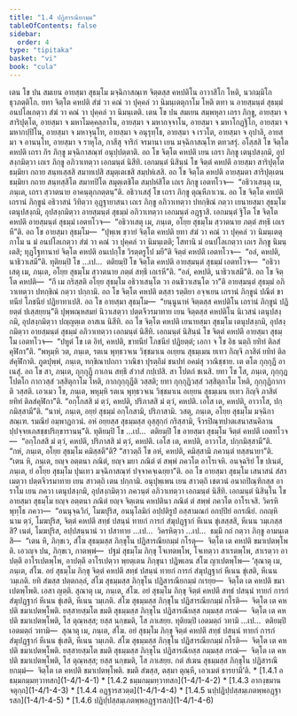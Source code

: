 ```yaml
---
title: "1.4 ปฏิสารณียกมฺม"
tableOfContents: false
sidebar:
  order: 4
type: "tipitaka"
basket: "vi"
book: "cula"
---
```



<DynamicBreadcrumb />

<Division number="33" book="cula">

<Paragraph number="168" book="cula">
เตน โข ปน สมเยน อายสฺมา สุธมฺโม มจฺฉิกาสณฺเฑ จิตฺตสฺส คหปติโน อาวาสิโก โหติ, นวกมฺมิโก ธุวภตฺติโก. ยทา จิตฺโต คหปติ สํฆํ วา คณํ วา ปุคฺคลํ วา นิมนฺเตตุกาโม โหติ ตทา น อายสฺมนฺตํ สุธมฺมํ อนปโลเกตฺวา สํฆํ วา คณํ วา ปุคฺคลํ วา นิมนฺเตติ.


</Paragraph>

<Paragraph number="169" book="cula">
เตน โข ปน สมเยน สมฺพหุลา เถรา ภิกฺขู, อายสฺมา จ สาริปุตฺโต, อายสฺมา จ มหาโมคฺคลฺลาโน, อายสฺมา จ มหากจฺจาโน, อายสฺมา จ มหาโกฏฺฐิโก, อายสฺมา จ มหากปฺปิโน, อายสฺมา จ มหาจุนฺโท, อายสฺมา จ อนุรุทฺโธ, อายสฺมา จ เรวโต, อายสฺมา จ อุปาลิ, อายสฺมา จ อานนฺโท, อายสฺมา จ ราหุโล, กาสีสุ จาริกํ จรมานา เยน มจฺฉิกาสณฺโฑ ตทวสรุํ.


</Paragraph>

<Paragraph number="170" book="cula">
อโสฺสสิ โข จิตฺโต คหปติ เถรา กิร ภิกฺขู มจฺฉิกาสณฺฑํ อนุปฺปตฺตาติ. อถ โข จิตฺโต คหปติ เยน เถรา ภิกฺขู เตนุปสงฺกมิ, อุปสงฺกมิตฺวา เถเร ภิกฺขู อภิวาเทตฺวา เอกมนฺตํ นิสีทิ. เอกมนฺตํ นิสินฺนํ โข จิตฺตํ คหปตึ อายสฺมา สาริปุตฺโต ธมฺมิยา กถาย สนฺทเสฺสสิ สมาทเปสิ สมุตฺเตเชสิ สมฺปหํเสสิ.


</Paragraph>

<Paragraph number="171" book="cula">
อถ โข จิตฺโต คหปติ อายสฺมตา สาริปุตฺเตน ธมฺมิยา กถาย สนฺทสฺสิโต สมาทปิโต สมุตฺเตชิโต สมฺปหํสิโต เถเร ภิกฺขู เอตทโวจ—  “อธิวาเสนฺตุ เม, ภนฺเต, เถรา สฺวาตนาย อาคนฺตุกภตฺตนฺ”ติ. อธิวาเสสุํ โข เถรา ภิกฺขู ตุณฺหีภาเวน.


</Paragraph>

<Paragraph number="172" book="cula">
อถ โข จิตฺโต คหปติ เถรานํ ภิกฺขูนํ อธิวาสนํ วิทิตฺวา อุฏฺฐายาสนา เถเร ภิกฺขู อภิวาเทตฺวา ปทกฺขิณํ กตฺวา เยนายสฺมา สุธมฺโม เตนุปสงฺกมิ, อุปสงฺกมิตฺวา อายสฺมนฺตํ สุธมฺมํ อภิวาเทตฺวา เอกมนฺตํ อฏฺฐาสิ. เอกมนฺตํ ฐิโต โข จิตฺโต คหปติ อายสฺมนฺตํ สุธมฺมํ เอตทโวจ—  “อธิวาเสตุ เม, ภนฺเต, อโยฺย สุธมฺโม สฺวาตนาย ภตฺตํ สทฺธึ เถเรหี”ติ. อถ โข อายสฺมา สุธมฺโม—  “ปุพฺเพ ขฺวายํ จิตฺโต คหปติ ยทา สํฆํ วา คณํ วา ปุคฺคลํ วา นิมนฺเตตุกาโม น มํ อนปโลเกตฺวา สํฆํ วา คณํ วา ปุคฺคลํ วา นิมนฺเตติ; โสทานิ มํ อนปโลเกตฺวา เถเร ภิกฺขู นิมนฺเตสิ; ทุฏฺโฐทานายํ จิตฺโต คหปติ อนเปกฺโข วิรตฺตรูโป มยี”ติ จิตฺตํ คหปตึ เอตทโวจ—  “อลํ, คหปติ, นาธิวาเสมี”ติ. ทุติยมฺปิ โข …เป…  ตติยมฺปิ โข จิตฺโต คหปติ อายสฺมนฺตํ สุธมฺมํ เอตทโวจ—  “อธิวาเสตุ เม, ภนฺเต, อโยฺย สุธมฺโม สฺวาตนาย ภตฺตํ สทฺธึ เถเรหี”ติ. “อลํ, คหปติ, นาธิวาเสมี”ติ. อถ โข จิตฺโต คหปติ—  “กึ เม กริสฺสติ อโยฺย สุธมฺโม อธิวาเสนฺโต วา อนธิวาเสนฺโต วา”ติ อายสฺมนฺตํ สุธมฺมํ อภิวาเทตฺวา ปทกฺขิณํ กตฺวา ปกฺกามิ.


</Paragraph>

</Division>
<Division number="34" book="cula">

<Paragraph number="173" book="cula">
อถ โข จิตฺโต คหปติ ตสฺสา รตฺติยา อจฺจเยน เถรานํ ภิกฺขูนํ ปณีตํ ขาทนียํ โภชนียํ ปฏิยาทาเปสิ. อถ โข อายสฺมา สุธมฺโม—  “ยนฺนูนาหํ จิตฺตสฺส คหปติโน เถรานํ ภิกฺขูนํ ปฏิยตฺตํ ปเสฺสยฺยนฺ”ติ ปุพฺพณฺหสมยํ นิวาเสตฺวา ปตฺตจีวรมาทาย เยน จิตฺตสฺส คหปติโน นิเวสนํ เตนุปสงฺกมิ, อุปสงฺกมิตฺวา ปญฺญตฺเต อาสเน นิสีทิ. อถ โข จิตฺโต คหปติ เยนายสฺมา สุธมฺโม เตนุปสงฺกมิ, อุปสงฺกมิตฺวา อายสฺมนฺตํ สุธมฺมํ อภิวาเทตฺวา เอกมนฺตํ นิสีทิ. เอกมนฺตํ นิสินฺนํ โข จิตฺตํ คหปตึ อายสฺมา สุธมฺโม เอตทโวจ—  “ปหูตํ โข เต อิทํ, คหปติ, ขาทนียํ โภชนียํ ปฏิยตฺตํ; เอกา จ โข อิธ นตฺถิ ยทิทํ ติลสํคุฬิกา”ติ. “พหุมฺหิ วต, ภนฺเต, รตเน พุทฺธวจเน วิชฺชมาเน อเยฺยน สุธมฺเมน ยเทว กิญฺจิ ภาสิตํ ยทิทํ ติลสํคุฬิกาติ. ภูตปุพฺพํ, ภนฺเต, ทกฺขิณาปถกา วาณิชา ปุรตฺถิมํ ชนปทํ อคมํสุ วาณิชฺชาย. เต ตโต กุกฺกุฏึ อาเนสุํ. อถ โข สา, ภนฺเต, กุกฺกุฏี กาเกน สทฺธึ สํวาสํ กปฺเปสิ. สา โปตกํ ชเนสิ. ยทา โข โส, ภนฺเต, กุกฺกุฏโปตโก กากวสฺสํ วสฺสิตุกาโม โหติ, กากกุกฺกุฏีติ วสฺสติ; ยทา กุกฺกุฏิวสฺสํ วสฺสิตุกาโม โหติ, กุกฺกุฏิกากาติ วสฺสติ. เอวเมว โข, ภนฺเต, พหุมฺหิ รตเน พุทฺธวจเน วิชฺชมาเน อเยฺยน สุธมฺเมน ยเทว กิญฺจิ ภาสิตํ ยทิทํ ติลสํคุฬิกา”ติ. “อกฺโกสสิ มํ ตฺวํ, คหปติ, ปริภาสสิ มํ ตฺวํ, คหปติ. เอโส เต, คหปติ, อาวาโส, ปกฺกมิสฺสามี”ติ. “นาหํ, ภนฺเต, อยฺยํ สุธมฺมํ อกฺโกสามิ, ปริภาสามิ. วสตุ, ภนฺเต, อโยฺย สุธมฺโม มจฺฉิกาสณฺเฑ. รมณียํ อมฺพาฏกวนํ. อหํ อยฺยสฺส สุธมฺมสฺส อุสฺสุกฺกํ กริสฺสามิ, จีวรปิณฺฑปาตเสนาสนคิลานปฺปจฺจยเภสชฺชปริกฺขารานนฺ”ติ. ทุติยมฺปิ โข …เป…  ตติยมฺปิ โข อายสฺมา สุธมฺโม จิตฺตํ คหปตึ เอตทโวจ—  “อกฺโกสสิ มํ ตฺวํ, คหปติ, ปริภาสสิ มํ ตฺวํ, คหปติ. เอโส เต, คหปติ, อาวาโส, ปกฺกมิสฺสามี”ติ. “กหํ, ภนฺเต, อโยฺย สุธมฺโม คมิสฺสตี”ติ? “สาวตฺถึ โข อหํ, คหปติ, คมิสฺสามิ ภควนฺตํ ทสฺสนายา”ติ. “เตน หิ, ภนฺเต, ยญฺจ อตฺตนา ภณิตํ, ยญฺจ มยา ภณิตํ ตํ สพฺพํ ภควโต อาโรเจหิ. อนจฺฉริยํ โข ปเนตํ, ภนฺเต, ยํ อโยฺย สุธมฺโม ปุนเทว มจฺฉิกาสณฺฑํ ปจฺจาคจฺเฉยฺยา”ติ.


</Paragraph>

</Division>
<Division number="35" book="cula">

<Paragraph number="174" book="cula">
อถ โข อายสฺมา สุธมฺโม เสนาสนํ สํสาเมตฺวา ปตฺตจีวรมาทาย เยน สาวตฺถิ เตน ปกฺกามิ. อนุปุพฺเพน เยน สาวตฺถิ เชตวนํ อนาถปิณฺฑิกสฺส อาราโม เยน ภควา เตนุปสงฺกมิ, อุปสงฺกมิตฺวา ภควนฺตํ อภิวาเทตฺวา เอกมนฺตํ นิสีทิ. เอกมนฺตํ นิสินฺโน โข อายสฺมา สุธมฺโม ยญฺจ อตฺตนา ภณิตํ ยญฺจ จิตฺเตน คหปตินา ภณิตํ ตํ สพฺพํ ภควโต อาโรเจสิ.


</Paragraph>

<Paragraph number="175" book="cula">
วิครหิ พุทฺโธ ภควา—  “อนนุจฺฉวิกํ, โมฆปุริส, อนนุโลมิกํ อปฺปติรูปํ อสฺสามณกํ อกปฺปิยํ อกรณียํ. กถญฺหิ นาม ตฺวํ, โมฆปุริส, จิตฺตํ คหปตึ สทฺธํ ปสนฺนํ ทายกํ การกํ สํฆุปฏฺฐากํ หีเนน ขุํเสสฺสสิ, หีเนน วมฺเภสฺสสิ? เนตํ, โมฆปุริส, อปฺปสนฺนานํ วา ปสาทาย …เป…  วิครหิตฺวา …เป…  ธมฺมึ กถํ กตฺวา ภิกฺขู อามนฺเตสิ—  “เตน หิ, ภิกฺขเว, สํโฆ สุธมฺมสฺส ภิกฺขุโน ปฏิสารณียกมฺมํ กโรตุ—  จิตฺโต เต คหปติ ขมาเปตพฺโพติ. เอวญฺจ ปน, ภิกฺขเว, กาตพฺพํ—  ปฐมํ สุธมฺโม ภิกฺขุ โจเทตพฺโพ, โจเทตฺวา สาเรตพฺโพ, สาเรตฺวา อาปตฺตึ อาโรเปตพฺโพ, อาปตฺตึ อาโรเปตฺวา พฺยตฺเตน ภิกฺขุนา ปฏิพเลน สํโฆ ญาเปตพฺโพ—


</Paragraph>

</Division>
<Division number="36" book="cula">

<Paragraph number="176" book="cula">
‘สุณาตุ เม, ภนฺเต, สํโฆ. อยํ สุธมฺโม ภิกฺขุ จิตฺตํ คหปตึ สทฺธํ ปสนฺนํ ทายกํ การกํ สํฆุปฏฺฐากํ หีเนน ขุํเสติ, หีเนน วมฺเภติ. ยทิ สํฆสฺส ปตฺตกลฺลํ, สํโฆ สุธมฺมสฺส ภิกฺขุโน ปฏิสารณียกมฺมํ กเรยฺย—  จิตฺโต เต คหปติ ขมาเปตพฺโพติ. เอสา ญตฺติ.


</Paragraph>

<Paragraph number="177" book="cula">
สุณาตุ เม, ภนฺเต, สํโฆ. อยํ สุธมฺโม ภิกฺขุ จิตฺตํ คหปตึ สทฺธํ ปสนฺนํ ทายกํ การกํ สํฆุปฏฺฐากํ หีเนน ขุํเสติ, หีเนน วมฺเภติ. สํโฆ สุธมฺมสฺส ภิกฺขุโน ปฏิสารณียกมฺมํ กโรติ—  จิตฺโต เต คหปติ ขมาเปตพฺโพติ. ยสฺสายสฺมโต ขมติ สุธมฺมสฺส ภิกฺขุโน ปฏิสารณียสฺส กมฺมสฺส กรณํ—  จิตฺโต เต คหปติ ขมาเปตพฺโพติ, โส ตุณฺหสฺส; ยสฺส นกฺขมติ, โส ภาเสยฺย.


</Paragraph>

<Paragraph number="178" book="cula">
ทุติยมฺปิ เอตมตฺถํ วทามิ …เป…  ตติยมฺปิ เอตมตฺถํ วทามิ—  สุณาตุ เม, ภนฺเต, สํโฆ. อยํ สุธมฺโม ภิกฺขุ จิตฺตํ คหปตึ สทฺธํ ปสนฺนํ ทายกํ การกํ สํฆุปฏฺฐากํ หีเนน ขุํเสติ, หีเนน วมฺเภติ. สํโฆ สุธมฺมสฺส ภิกฺขุโน ปฏิสารณียกมฺมํ กโรติ—  จิตฺโต เต คหปติ ขมาเปตพฺโพติ. ยสฺสายสฺมโต ขมติ สุธมฺมสฺส ภิกฺขุโน ปฏิสารณียสฺส กมฺมสฺส กรณํ—  จิตฺโต เต คหปติ ขมาเปตพฺโพติ, โส ตุณฺหสฺส; ยสฺส นกฺขมติ, โส ภาเสยฺย.


</Paragraph>

<Paragraph number="179" book="cula">
กตํ สํเฆน สุธมฺมสฺส ภิกฺขุโน ปฏิสารณียกมฺมํ—  จิตฺโต เต คหปติ ขมาเปตพฺโพติ. ขมติ สํฆสฺส, ตสฺมา ตุณฺหี, เอวเมตํ ธารยามี’ติ.

</Paragraph>
</Division>

<TableOfContents book="cula" section="1.4">
* [1.4.1 อธมฺมกมฺมทฺวาทสก](1-4/1-4-1)
* [1.4.2 ธมฺมกมฺมทฺวาทสก](1-4/1-4-2)
* [1.4.3 อากงฺขมานจตุกฺก](1-4/1-4-3)
* [1.4.4 อฏฺฐารสวตฺต](1-4/1-4-4)
* [1.4.5 นปฺปฏิปฺปสฺสมฺเภตพฺพอฏฺฐารสก](1-4/1-4-5)
* [1.4.6 ปฏิปฺปสฺสมฺเภตพฺพอฏฺฐารสก](1-4/1-4-6)
</TableOfContents>